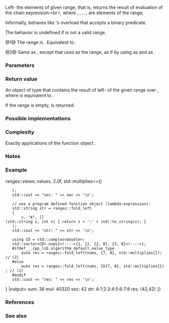 {{cpp/ranges/title|fold_left}}
{{cpp/algorithm/ranges/navbar}}
{{dcl begin}}
{{dcl header|algorithm}}
{{dcl h|Call signature}}
{{dcl rev begin|num=1}}
{{dcla|anchor=1|since=c++23|until=c++26|1=
template&lt; std::input_iterator I, std::sentinel_for&lt;I&gt; S, class T,
          /* indirectly-binary-left-foldable */&lt;T, I&gt; F &gt;
constexpr auto fold_left( I first, S last, T init, F f );
}}
{{dcl|since=c++26|1=
template&lt; std::input_iterator I, std::sentinel_for&lt;I&gt; S,
          class T = std::iter_value_t&lt;I&gt;,
          /* indirectly-binary-left-foldable */&lt;T, I&gt; F &gt;
constexpr auto fold_left( I first, S last, T init, F f );
}}
{{dcl rev end}}
{{dcl rev begin|num=2}}
{{dcl|since=c++23|until=c++26|1=
template&lt; ranges::input_range R, class T,
          /* indirectly-binary-left-foldable */
              &lt;T, ranges::iterator_t&lt;R&gt;&gt; F &gt;
constexpr auto fold_left( R&amp;&amp; r, T init, F f );
}}
{{dcl|since=c++26|1=
template&lt; ranges::input_range R, class T = ranges::range_value_t&lt;R&gt;,
          /* indirectly-binary-left-foldable */
              &lt;T, ranges::iterator_t&lt;R&gt;&gt; F &gt;
constexpr auto fold_left( R&amp;&amp; r, T init, F f );
}}
{{dcl rev end}}
{{dcl h|Helper concepts}}
{{dcl|num=3|notes={{mark expos}}|1=
template&lt; class F, class T, class I &gt;
concept /* indirectly-binary-left-foldable */ = /* see description */;
}}
{{dcl end}}

Left-{{enwiki|Fold (higher-order function)|folds}} the elements of given range, that is, returns the result of evaluation of the chain expression:&lt;br&gt;{{tt|f(f(f(f(init, x{{sub|1}}), x{{sub|2}}), ...), x{{sub|n}})}}, where {{tt|x{{sub|1}}}}, {{tt|x{{sub|2}}}}, ..., {{tt|x{{sub|n}}}} are elements of the range.

Informally, {{tt|ranges::fold_left}} behaves like {{lc|std::accumulate}}'s overload that accepts a binary predicate.

The behavior is undefined if {{range|first|last}} is not a valid range.

@1@ The range is {{range|first|last}}. Equivalent to
{{c|return ranges::fold_left_with_iter(std::move(first), last, std::move(init), f).value}}.

@2@ Same as {{v|1}}, except that uses {{c|r}} as the range, as if by using {{c|ranges::begin(r)}} as {{c|first}} and {{c|ranges::end(r)}} as {{c|last}}.

{{ranges_fold_algos_helper_concepts}}
{{cpp/ranges/niebloid}}

===Parameters===
{{par begin}}
{{par|first, last|the range of elements to fold}}
{{par|r|the range of elements to fold}}
{{par|init|the initial value of the fold}}
{{par|f|the binary function object}}
{{par end}}

===Return value===
An object of type {{c|U}} that contains the result of left-{{enwiki|Fold (higher-order function)|fold}} of the given range over {{c|f}}, where {{c|U}} is equivalent to {{c|std::decay_t&lt;std::invoke_result_t&lt;F&amp;, T, std::iter_reference_t&lt;I&gt;&gt;&gt;}}.

If the range is empty, {{c|U(std::move(init))}} is returned.

===Possible implementations===
{{eq fun|1=
struct fold_left_fn
{
    template&lt;std::input_iterator I, std::sentinel_for&lt;I&gt; S, class T = std::iter_value_t&lt;I&gt;,
             /* indirectly-binary-left-foldable */&lt;T, I&gt; F&gt;
    constexpr auto operator()(I first, S last, T init, F f) const
    {
        using U = std::decay_t&lt;std::invoke_result_t&lt;F&amp;, T, std::iter_reference_t&lt;I&gt;&gt;&gt;;
        if (first == last)
            return U(std::move(init));
        U accum = std::invoke(f, std::move(init), *first);
        for (++first; first != last; ++first)
            accum = std::invoke(f, std::move(accum), *first);
        return std::move(accum);
    }
    
    template&lt;ranges::input_range R, class T = ranges::range_value_t&lt;R&gt;,
             /* indirectly-binary-left-foldable */&lt;T, ranges::iterator_t&lt;R&gt;&gt; F&gt;
    constexpr auto operator()(R&amp;&amp; r, T init, F f) const
    {
        return (*this)(ranges::begin(r), ranges::end(r), std::move(init), std::ref(f));
    }
};

inline constexpr fold_left_fn fold_left;
}}

===Complexity===
Exactly {{c|ranges::distance(first, last)}} applications of the function object {{c|f}}.

===Notes===
{{ranges_fold_algos_table}}

{{ftm begin}}
{{ftm|__cpp_lib_ranges_fold|std=C++23|value=202207L|{{tt|std::ranges}} [[cpp/algorithm/ranges#Constrained fold operations|fold algorithms]]}}
{{ftm|__cpp_lib_algorithm_default_value_type|value=202403L|std=C++26|[[cpp/language/list initialization|List-initialization]] for algorithms {{vl|1,2}}}}
{{ftm end}}

===Example===
{{example
|code=
#include &lt;algorithm&gt;
#include &lt;complex&gt;
#include &lt;functional&gt;
#include &lt;iostream&gt;
#include &lt;ranges&gt;
#include &lt;string&gt;
#include &lt;utility&gt;
#include &lt;vector&gt;

int main()
{
    namespace ranges = std::ranges;

    std::vector v{1, 2, 3, 4, 5, 6, 7, 8};
    
    int sum = ranges::fold_left(v.begin(), v.end(), 0, std::plus&lt;int&gt;()); // (1)
    std::cout &lt;&lt; "sum: " &lt;&lt; sum &lt;&lt; '\n';
    
    int mul = ranges::fold_left(v, 1, std::multiplies&lt;int&gt;()); // (2)
    std::cout &lt;&lt; "mul: " &lt;&lt; mul &lt;&lt; '\n';
    
    // get the product of the std::pair::second of all pairs in the vector:
    std::vector&lt;std::pair&lt;char, float&gt;&gt; data {&lt;!----&gt;{'A', 2.f}, {'B', 3.f}, {'C', 3.5f}&lt;!----&gt;};
    float sec = ranges::fold_left
    (
        data {{!}} ranges::views::values, 2.0f, std::multiplies&lt;&gt;()
    );
    std::cout &lt;&lt; "sec: " &lt;&lt; sec &lt;&lt; '\n';
    
    // use a program defined function object (lambda-expression):
    std::string str = ranges::fold_left
    (
        v, "A", [](std::string s, int x) { return s + ':' + std::to_string(x); }
    );
    std::cout &lt;&lt; "str: " &lt;&lt; str &lt;&lt; '\n';

    using CD = std::complex&lt;double&gt;;
    std::vector&lt;CD&gt; nums{&lt;!----&gt;{1, 1}, {2, 0}, {3, 0}&lt;!----&gt;};
    #ifdef __cpp_lib_algorithm_default_value_type
        auto res = ranges::fold_left(nums, {7, 0}, std::multiplies{}); // (2)
    #else
        auto res = ranges::fold_left(nums, CD{7, 0}, std::multiplies{}); // (2)
    #endif
    std::cout &lt;&lt; "res: " &lt;&lt; res &lt;&lt; '\n';
}
|output=
sum: 36
mul: 40320
sec: 42
str: A:1:2:3:4:5:6:7:8
res: (42,42)
}}

===References===
{{ref std c++23}}
{{ref std|title=Fold|id=alg.fold|section=27.6.18}}
{{ref std end}}

===See also===
{{dsc begin}}
{{dsc inc|cpp/algorithm/ranges/dsc fold_left_first}}
{{dsc inc|cpp/algorithm/ranges/dsc fold_right}}
{{dsc inc|cpp/algorithm/ranges/dsc fold_right_last}}
{{dsc inc|cpp/algorithm/ranges/dsc fold_left_with_iter}}
{{dsc inc|cpp/algorithm/ranges/dsc fold_left_first_with_iter}}
{{dsc inc|cpp/algorithm/dsc accumulate}}
{{dsc inc|cpp/algorithm/dsc reduce}}
{{dsc end}}

{{langlinks|de|es|fr|it|ja|pt|ru|zh}}